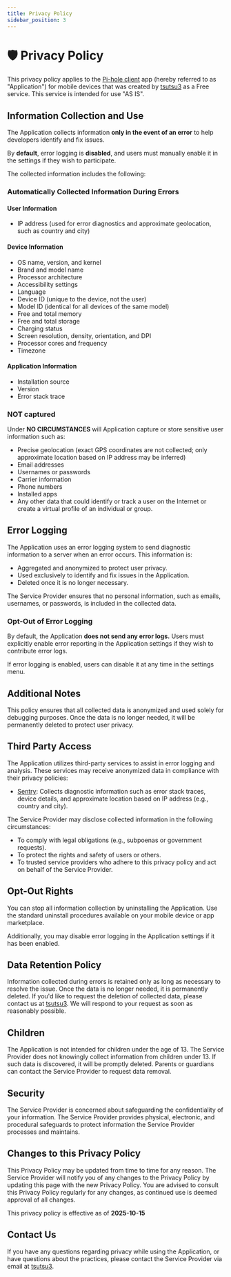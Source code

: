 ---
title: Privacy Policy
sidebar_position: 3
---

# 🛡️ Privacy Policy

This privacy policy applies to the [Pi-hole client](https://github.com/tsutsu3/pi-hole-client)
app (hereby referred to as "Application") for mobile devices that was created
by [tsutsu3](https://github.com/tsutsu3) as a Free service. This service is
intended for use "AS IS".

## Information Collection and Use

The Application collects information **only in the event of an error** to help
developers identify and fix issues.

By **default**, error logging is **disabled**, and users must manually enable
it in the settings if they wish to participate.

The collected information includes the following:

### Automatically Collected Information During Errors

#### User Information

- IP address (used for error diagnostics and approximate geolocation, such as
country and city)

#### Device Information

- OS name, version, and kernel
- Brand and model name
- Processor architecture
- Accessibility settings
- Language
- Device ID (unique to the device, not the user)
- Model ID (identical for all devices of the same model)
- Free and total memory
- Free and total storage
- Charging status
- Screen resolution, density, orientation, and DPI
- Processor cores and frequency
- Timezone

#### Application Information

- Installation source
- Version
- Error stack trace

### NOT captured

Under **NO CIRCUMSTANCES** will Application capture or store sensitive user
information such as:

- Precise geolocation (exact GPS coordinates are not collected; only approximate
location based on IP address may be inferred)
- Email addresses
- Usernames or passwords
- Carrier information
- Phone numbers
- Installed apps
- Any other data that could identify or track a user on the Internet or create
a virtual profile of an individual or group.

## Error Logging

The Application uses an error logging system to send diagnostic information to
a server when an error occurs.
This information is:

- Aggregated and anonymized to protect user privacy.
- Used exclusively to identify and fix issues in the Application.
- Deleted once it is no longer necessary.

The Service Provider ensures that no personal information, such as emails,
usernames, or passwords, is included in the collected data.

### Opt-Out of Error Logging

By default, the Application **does not send any error logs.** Users must
explicitly enable error reporting in the Application settings if they wish to
contribute error logs.

If error logging is enabled, users can disable it at any time in the settings
menu.

## Additional Notes

This policy ensures that all collected data is anonymized and used solely for
debugging purposes.
Once the data is no longer needed, it will be permanently deleted to protect
 user privacy.

## Third Party Access

The Application utilizes third-party services to assist in error logging and
analysis. These services may receive anonymized data in compliance with their
privacy policies:

- [Sentry](https://sentry.io/privacy/): Collects diagnostic information such as
error stack traces, device details, and approximate location based on IP
address (e.g., country and city).

The Service Provider may disclose collected information in the following
circumstances:

- To comply with legal obligations (e.g., subpoenas or government requests).
- To protect the rights and safety of users or others.
- To trusted service providers who adhere to this privacy policy and act on
behalf of the Service Provider.

## Opt-Out Rights

You can stop all information collection by uninstalling the Application.
Use the standard uninstall procedures available on your mobile device or app
marketplace.

Additionally, you may disable error logging in the Application settings if it
has been enabled.

## Data Retention Policy

Information collected during errors is retained only as long as necessary to
resolve the issue. Once the data is no longer needed, it is permanently deleted.
If you'd like to request the deletion of collected data, please contact us at
[tsutsu3](mailto:tsutsu3prog@gmail.com).
We will respond to your request as soon as reasonably possible.

## Children

The Application is not intended for children under the age of 13.
The Service Provider does not knowingly collect information from children under 13.
If such data is discovered, it will be promptly deleted. Parents or guardians
can contact the Service Provider to request data removal.

## Security

The Service Provider is concerned about safeguarding the confidentiality of
your information.
The Service Provider provides physical, electronic, and procedural safeguards
to protect information the Service Provider processes and maintains.

## Changes to this Privacy Policy

This Privacy Policy may be updated from time to time for any reason.
The Service Provider will notify you of any changes to the Privacy Policy by
updating this page with the new Privacy Policy.
You are advised to consult this Privacy Policy regularly for any changes, as
continued use is deemed approval of all changes.

This privacy policy is effective as of **2025-10-15**

## Contact Us

If you have any questions regarding privacy while using the Application, or
have questions about the practices, please contact the Service Provider via
email at [tsutsu3](mailto:tsutsu3prog@gmail.com).
